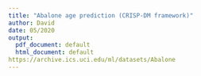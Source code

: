 ---
title: "Abalone age prediction (CRISP-DM framework)"
author: David
date: 05/2020
output:
  pdf_document: default
  html_document: default
https://archive.ics.uci.edu/ml/datasets/Abalone
---

```{r}

```

